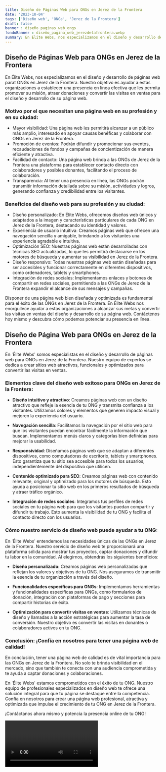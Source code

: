 ```yaml
---
title: Diseño de Páginas Web para ONGs en Jerez de la Frontera
date: '2023-10-04'
tags: ['Diseño web', 'ONGs', 'Jerez de la Frontera']
draft: false
banner : diseño_paginas_web_ongs
fondoBanner : diseño_pagina_web_jerezdelafrontera.webp
summary: En Élite Webs, nos especializamos en el diseño y desarrollo de páginas web parat ONGs en Jerez de la Frontera. Nuestro objetivo es ayudar a estas organizaciones a establecer una presencia en línea efectiva que les permita promover su misión, atraer donaciones y convertir las visitas en ventas para el diseño y desarrollo de su página web.
---
```


## Diseño de Páginas Web para ONGs en Jerez de la Frontera

En Élite Webs, nos especializamos en el diseño y desarrollo de páginas web parat ONGs en Jerez de la Frontera. Nuestro objetivo es ayudar a estas organizaciones a establecer una presencia en línea efectiva que les permita promover su misión, atraer donaciones y convertir las visitas en ventas para el diseño y desarrollo de su página web.

### Motivo por el que necesitan una página web en su profesión y en su ciudad:

- Mayor visibilidad: Una página web les permitirá alcanzar a un público más amplio, interesado en apoyar causas benéficas y colaborar con ONGs en Jerez de la Frontera.
- Promoción de eventos: Podrán difundir y promocionar sus eventos, recaudaciones de fondos y campañas de concientización de manera eficiente y atractiva.
- Facilidad de contacto: Una página web brinda a las ONGs de Jerez de la Frontera una plataforma para establecer contacto directo con colaboradores y posibles donantes, facilitando el proceso de colaboración.
- Transparencia: Al tener una presencia en línea, las ONGs podrán transmitir información detallada sobre su misión, actividades y logros, generando confianza y credibilidad entre los visitantes.

### Beneficios del diseño web para su profesión y su ciudad:

- Diseño personalizado: En Élite Webs, ofrecemos diseños web únicos y adaptados a la imagen y características particulares de cada ONG en Jerez de la Frontera, destacando su identidad y valores.
- Experiencia de usuario intuitiva: Creamos páginas web que ofrecen una navegación sencilla y amigable, brindando a los visitantes una experiencia agradable e intuitiva.
- Optimización SEO: Nuestras páginas web están desarrolladas con técnicas SEO actualizadas, lo que les permitirá destacarse en los motores de búsqueda y aumentar su visibilidad en Jerez de la Frontera.
- Diseño responsivo: Todas nuestras páginas web están diseñadas para ser accesibles y funcionar correctamente en diferentes dispositivos, como ordenadores, tablets y smartphones.
- Integración de redes sociales: Implementamos enlaces y botones de compartir en redes sociales, permitiendo a las ONGs de Jerez de la Frontera expandir el alcance de sus mensajes y campañas.

Disponer de una página web bien diseñada y optimizada es fundamental para el éxito de las ONGs en Jerez de la Frontera. En Élite Webs nos enorgullece ayudar a estas organizaciones a alcanzar sus metas y convertir las visitas en ventas del diseño y desarrollo de su página web. Contáctenos hoy mismo y descubra cómo podemos potenciar su presencia en línea.

<GifSeo />

<Cta />

## Diseño de Página Web para ONGs en Jerez de la Frontera

En 'Élite Webs' somos especialistas en el diseño y desarrollo de páginas web para ONGs en Jerez de la Frontera. Nuestro equipo de expertos se dedica a crear sitios web atractivos, funcionales y optimizados para convertir las visitas en ventas.

### Elementos clave del diseño web exitoso para ONGs en Jerez de la Frontera:

- **Diseño intuitivo y atractivo**: Creamos páginas web con un diseño atractivo que refleje la esencia de tu ONG y transmita confianza a los visitantes. Utilizamos colores y elementos que generen impacto visual y mejoren la experiencia del usuario.

- **Navegación sencilla**: Facilitamos la navegación por el sitio web para que los visitantes puedan encontrar fácilmente la información que buscan. Implementamos menús claros y categorías bien definidas para mejorar la usabilidad.

- **Responsividad**: Diseñamos páginas web que se adaptan a diferentes dispositivos, como computadoras de escritorio, tablets y smartphones. Esto garantiza que tu sitio sea accesible para todos los usuarios, independientemente del dispositivo que utilicen.

- **Contenido optimizado para SEO**: Creamos páginas web con contenido relevante, original y optimizado para los motores de búsqueda. Esto ayuda a posicionar tu sitio web en los primeros resultados de búsqueda y atraer tráfico orgánico.

- **Integración de redes sociales**: Integramos tus perfiles de redes sociales en tu página web para que los visitantes puedan compartir y difundir tu trabajo. Esto aumenta la visibilidad de tu ONG y facilita el contacto directo con los usuarios.

### Cómo nuestro servicio de diseño web puede ayudar a tu ONG:

En 'Élite Webs' entendemos las necesidades únicas de las ONGs en Jerez de la Frontera. Nuestro servicio de diseño web te proporcionará una plataforma sólida para mostrar tus proyectos, captar donaciones y difundir tu labor en la comunidad. Al elegirnos, obtendrás los siguientes beneficios:

- **Diseño personalizado**: Creamos páginas web personalizadas que reflejan los valores y objetivos de tu ONG. Nos aseguramos de transmitir la esencia de tu organización a través del diseño.

- **Funcionalidades específicas para ONGs**: Implementamos herramientas y funcionalidades específicas para ONGs, como formularios de donación, integración con plataformas de pago y secciones para compartir historias de éxito.

- **Optimización para convertir visitas en ventas**: Utilizamos técnicas de diseño y llamadas a la acción estratégicas para aumentar la tasa de conversión. Nuestro objetivo es convertir las visitas en donantes o colaboradores activos en tu ONG.

### Conclusión: ¡Confía en nosotros para tener una página web de calidad!

En conclusión, tener una página web de calidad es de vital importancia para las ONGs en Jerez de la Frontera. No solo te brinda visibilidad en el mercado, sino que también te conecta con una audiencia comprometida y te ayuda a captar donaciones y colaboraciones.

En 'Élite Webs' estamos comprometidos con el éxito de tu ONG. Nuestro equipo de profesionales especializados en diseño web te ofrece una solución integral para que tu página se destaque entre la competencia. Confía en nosotros para crear una página web profesional, atractiva y optimizada que impulse el crecimiento de tu ONG en Jerez de la Frontera.

¡Contáctanos ahora mismo y potencia la presencia online de tu ONG!

<Video />

<CtaBot job='ONGs' city='Jerez de la Frontera'/>

<Gmaps query='Jerez de la Frontera+españa+maps' />